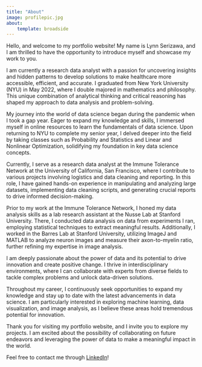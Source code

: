 ```yaml
---
title: "About"
image: profilepic.jpg
about:
    template: broadside
---
```


Hello, and welcome to my portfolio website! My name is Lynn Serizawa, and I am thrilled to have the opportunity to introduce myself and showcase my work to you.

I am currently a research data analyst with a passion for uncovering insights and hidden patterns to develop solutions to make healthcare more accessible, efficient, and accurate. I graduated from New York University (NYU) in May 2022, where I double majored in mathematics and philosophy. This unique combination of analytical thinking and critical reasoning has shaped my approach to data analysis and problem-solving.

My journey into the world of data science began during the pandemic when I took a gap year. Eager to expand my knowledge and skills, I immersed myself in online resources to learn the fundamentals of data science. Upon returning to NYU to complete my senior year, I delved deeper into the field by taking classes such as Probability and Statistics and Linear and Nonlinear Optimization, solidifying my foundation in key data science concepts.

Currently, I serve as a research data analyst at the Immune Tolerance Network at the University of California, San Francisco, where I contribute to various projects involving logistics and data cleaning and reporting. In this role, I have gained hands-on experience in manipulating and analyzing large datasets, implementing data cleaning scripts, and generating crucial reports to drive informed decision-making.

Prior to my work at the Immune Tolerance Network, I honed my data analysis skills as a lab research assistant at the Nusse Lab at Stanford University. There, I conducted data analysis on data from experiments I ran, employing statistical techniques to extract meaningful results. Additionally, I worked in the Barres Lab at Stanford University, utilizing ImageJ and MATLAB to analyze neuron images and measure their axon-to-myelin ratio, further refining my expertise in image analysis.

I am deeply passionate about the power of data and its potential to drive innovation and create positive change. I thrive in interdisciplinary environments, where I can collaborate with experts from diverse fields to tackle complex problems and unlock data-driven solutions.

Throughout my career, I continuously seek opportunities to expand my knowledge and stay up to date with the latest advancements in data science. I am particularly interested in exploring machine learning, data visualization, and image analysis, as I believe these areas hold tremendous potential for innovation.

Thank you for visiting my portfolio website, and I invite you to explore my projects. I am excited about the possibility of collaborating on future endeavors and leveraging the power of data to make a meaningful impact in the world.

Feel free to contact me through [LinkedIn](https://www.linkedin.com/in/lynn-serizawa/)!
